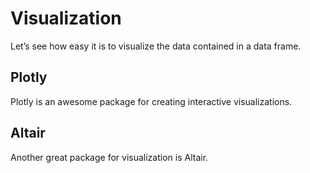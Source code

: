 # Visualization

Let's see how easy it is to visualize the data contained in a data frame.

## Plotly

Plotly is an awesome package for creating interactive visualizations.

## Altair

Another great package for visualization is Altair.